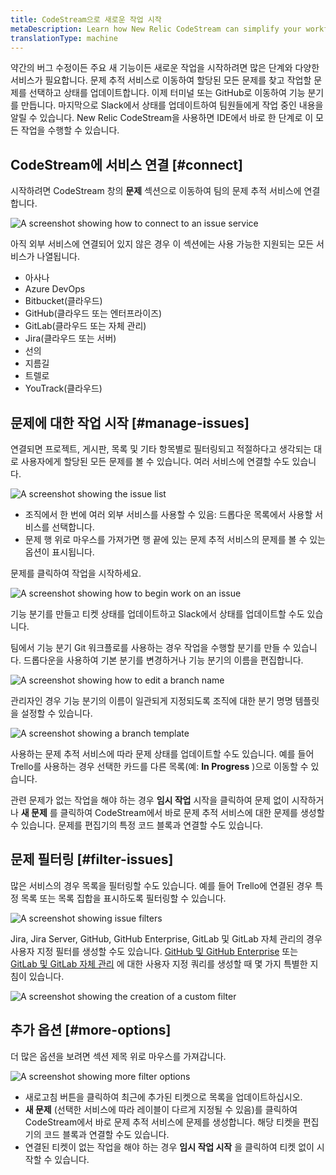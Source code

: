```yaml
---
title: CodeStream으로 새로운 작업 시작
metaDescription: Learn how New Relic CodeStream can simplify your workflow.
translationType: machine
---
```










약간의 버그 수정이든 주요 새 기능이든 새로운 작업을 시작하려면 많은 단계와 다양한 서비스가 필요합니다. 문제 추적 서비스로 이동하여 할당된 모든 문제를 찾고 작업할 문제를 선택하고 상태를 업데이트합니다. 이제 터미널 또는 GitHub로 이동하여 기능 분기를 만듭니다. 마지막으로 Slack에서 상태를 업데이트하여 팀원들에게 작업 중인 내용을 알릴 수 있습니다. New Relic CodeStream을 사용하면 IDE에서 바로 한 단계로 이 모든 작업을 수행할 수 있습니다.

## CodeStream에 서비스 연결 [#connect]

시작하려면 CodeStream 창의 **문제** 섹션으로 이동하여 팀의 문제 추적 서비스에 연결합니다.

<img
  title="issue service"
  alt="A screenshot showing how to connect to an issue service"
  src={issuesSectionConnect}
/>

아직 외부 서비스에 연결되어 있지 않은 경우 이 섹션에는 사용 가능한 지원되는 모든 서비스가 나열됩니다.

* 아사나
* Azure DevOps
* Bitbucket(클라우드)
* GitHub(클라우드 또는 엔터프라이즈)
* GitLab(클라우드 또는 자체 관리)
* Jira(클라우드 또는 서버)
* 선의
* 지름길
* 트렐로
* YouTrack(클라우드)

## 문제에 대한 작업 시작 [#manage-issues]

연결되면 프로젝트, 게시판, 목록 및 기타 항목별로 필터링되고 적절하다고 생각되는 대로 사용자에게 할당된 모든 문제를 볼 수 있습니다. 여러 서비스에 연결할 수도 있습니다.

<img
  title="issue list"
  alt="A screenshot showing the issue list"
  src={issuesSectionBacklog}
/>

* 조직에서 한 번에 여러 외부 서비스를 사용할 수 있음: 드롭다운 목록에서 사용할 서비스를 선택합니다.
* 문제 행 위로 마우스를 가져가면 행 끝에 있는 문제 추적 서비스의 문제를 볼 수 있는 옵션이 표시됩니다.

문제를 클릭하여 작업을 시작하세요.

<img
  title="start work"
  alt="A screenshot showing how to begin work on an issue"
  src={startWork2}
/>

기능 분기를 만들고 티켓 상태를 업데이트하고 Slack에서 상태를 업데이트할 수도 있습니다.

팀에서 기능 분기 Git 워크플로를 사용하는 경우 작업을 수행할 분기를 만들 수 있습니다. 드롭다운을 사용하여 기본 분기를 변경하거나 기능 분기의 이름을 편집합니다.

<img
  title="branch options"
  alt="A screenshot showing how to edit a branch name"
  src={startWorkBranchOptions}
/>

관리자인 경우 기능 분기의 이름이 일관되게 지정되도록 조직에 대한 분기 명명 템플릿을 설정할 수 있습니다.

<img
  title="branch template"
  alt="A screenshot showing a branch template"
  src={startWorkBranchTemplate2}
/>

사용하는 문제 추적 서비스에 따라 문제 상태를 업데이트할 수도 있습니다. 예를 들어 Trello를 사용하는 경우 선택한 카드를 다른 목록(예: **In Progress** )으로 이동할 수 있습니다.

관련 문제가 없는 작업을 해야 하는 경우 **임시 작업** 시작을 클릭하여 문제 없이 시작하거나 **새 문제** 를 클릭하여 CodeStream에서 바로 문제 추적 서비스에 대한 문제를 생성할 수 있습니다. 문제를 편집기의 특정 코드 블록과 연결할 수도 있습니다.

## 문제 필터링 [#filter-issues]

많은 서비스의 경우 목록을 필터링할 수도 있습니다. 예를 들어 Trello에 연결된 경우 특정 목록 또는 목록 집합을 표시하도록 필터링할 수 있습니다.

<img
  alt="A screenshot showing issue filters"
  src={issuesFilter}
/>

Jira, Jira Server, GitHub, GitHub Enterprise, GitLab 및 GitLab 자체 관리의 경우 사용자 지정 필터를 생성할 수도 있습니다. [GitHub 및 GitHub Enterprise](/docs/codestream/codestream-ui-overview/pull-requests-section/#github) 또는 [GitLab 및 GitLab 자체 관리](/docs/codestream/codestream-ui-overview/pull-requests-section/#gitlab) 에 대한 사용자 지정 쿼리를 생성할 때 몇 가지 특별한 지침이 있습니다.

<img
  title="custom-filter"
  alt="A screenshot showing the creation of a custom filter"
  src={issuesCustomFilter}
/>

## 추가 옵션 [#more-options]

더 많은 옵션을 보려면 섹션 제목 위로 마우스를 가져갑니다.

<img
  title="more-options"
  alt="A screenshot showing more filter options"
  src={issuesSectionHeader}
/>

* 새로고침 버튼을 클릭하여 최근에 추가된 티켓으로 목록을 업데이트하십시오.
* **새 문제** (선택한 서비스에 따라 레이블이 다르게 지정될 수 있음)를 클릭하여 CodeStream에서 바로 문제 추적 서비스에 문제를 생성합니다. 해당 티켓을 편집기의 코드 블록과 연결할 수도 있습니다.
* 연결된 티켓이 없는 작업을 해야 하는 경우 **임시 작업 시작** 을 클릭하여 티켓 없이 시작할 수 있습니다.